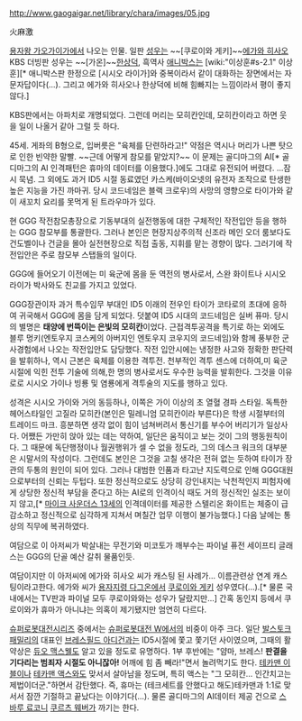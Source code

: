 http://www.gaogaigar.net/library/chara/images/05.jpg

火麻激

[[용자왕 가오가이가]]에서 나오는 인물. 일판 [[성우]]는 ~~[쿠로이와 게키]~~[[에가와 히사오]] KBS 더빙판 성우는 ~~[가온]~~[[한상덕]], 흑역사 [[애니박스]]는 [wiki:"이상훈#s-2.1" 이상훈][* 애니박스판 한정으로 [시시오 라이가]와 중복이라서 같이 대화하는 장면에서는 자문자답이다(...). 그리고 에가와 히사오나 한상덕에 비해 힘빠지는 느낌이라서 평이 좋지 않다.]

KBS판에서는 아파치로 개명되었다. 그런데 머리는 모히칸인데, 모히칸이라고 하면 웃을 일이 나올거 같아 그럴 듯 하다.

45세. 게좌의 B형으로, 입버릇은 "육체를 단련하라고!" 약점은 역시나 머리가 나쁜 탓으로 인한 빈약한 말빨. ~~근데 어떻게 참모를 맡았지?~~ 이 문제는 골디마그의 AI[* 골디마그의 AI 인격패턴은 휴마의 데이터를 이용했다.]에도 그대로 유전되어 버렸다. ...잠시 묵념. 그 외에도 과거 ID5 시절 동료였던 카스케(바이오넷의 유전자 조작으로 탄생한 높은 지능을 가진 까마귀. 당시 코드네임은 블랙 크로우)의 사망의 영향으로 타이가와 같이 새꼬치 요리를 못먹게 된 트라우마가 있다.

현 GGG 작전참모총장으로 기동부대의 실전행동에 대한 구체적인 작전입안 등을 행하는 GGG 참모부를 통괄한다. 그러나 본인은 현장지상주의적 신조라 메인 오더 룸보다도 건도벨이나 건글을 몰아 실전현장으로 직접 출동, 지휘를 맡는 경향이 많다. 그러기에 작전입안은 주로 참모부 스탭들의 일이다.

GGG에 들어오기 이전에는 미 육군에 몸을 둔 역전의 병사로서, 스완 화이트나 시시오 라이가 박사와도 친교를 가지고 있었다.

GGG장관이자 과거 특수임무 부대인 ID5 이래의 전우인 타이가 코타로의 초대에 응하여 귀국해서 GGG에 몸을 담게 되었다. 덧붙여 ID5 시대의 코드네임은 실버 퓨마. 당시의 별명은 '''태양에 번뜩이는 은빛의 모히칸'''이었다. 근접격투공격을 특기로 하는 외에도 블루 멍키(엔토우지 코스케의 아버지인 엔토우지 코우지의 코드네임)와 함께 풍부한 군사경험에서 나오는 작전입안도 담당했다. 작전 입안시에는 냉정한 사고와 정확한 판단력을 발휘하나, 역시 근본은 육체를 이용한 격투전. 천부적인 격투 센스에 더하여,미 육군 시절에 익힌 전투 기술에 의해,한 명의 병사로서도 우수한 능력을 발휘한다. 그것을 이유로로 시시오 가이나 빙룡 및 염룡에게 격투술의 지도를 행하고 있다.

성격은 시시오 가이와 거의 동등하나, 이쪽은 가이 이상의 초 열혈 경파 스타일. 독특한 헤어스타일인 고질라 모히칸(본인은 밀레니엄 모히칸이라 부른다)은 학생 시절부터의 트레이드 마크. 흥분하면 생각 없이 힘이 넘쳐버려서 통신기를 부수어 버리기가 일상사다. 어쨌든 가만히 앉아 있는 데는 약하여, 일단은 움직이고 보는 것이 그의 행동원칙이다. 그 때문에 독단행정이나 월권행위가 셀 수 없을 정도라, 그의 데스크 워크의 대부분은 시말서의 작성이다. 그런데도 본인은 그것을 고칠 생각은 전혀 없는 듯하여 타이가 장관의 두통의 원인이 되어 있다. 그러나 대범한 인품과 타고난 지도력으로 인해 GGG대원으로부터의 신뢰는 두텁다. 또한 정신적으로도 상당히 강인내지는 낙천적인지 피험자에게 상당한 정신적 부담을 준다고 하는 AI로의 인격이식 때도 거의 정신적인 실조는 보이지 않고,[* [[마이크 사운더스 13세]]의 인격데이터를 제공한 스텔리온 화이트는 체중이 급감소하고 정신적으로 심각하게 지쳐서 며칠간 업무 이행이 불가능했다.] 다음 날에는 통상의 직무에 복귀하였다.

여담으로 이 아저씨가 박살내는 무전기와 미코토가 깨부수는 파이널 퓨전 세이프티 글래스는 GGG의 단골 예산 갈취 물품인듯.

여담이지만 이 아저씨에 에가와 히사오 씨가 캐스팅 된 사례가... 이름관련상 연계 캐스팅이라고한다. 에가와 씨가 [[용자지령 다그온]]에서 [[쿠로이와 게키]] 성우였다(...).[* 물론 국내에서는 TV판과 파이널 모두 쿠로이와와는 성우가 달랐지만...] 간혹 동인지 등에서 쿠로이와가 휴마가 아니냐는 의혹이 제기됐지만 엄연히 다르다.

[[슈퍼로봇대전]]시리즈 중에서는 [[슈퍼로봇대전 W]]에서의 비중이 아주 크다. 일단 [[발스토크 패밀리]]의 대표인 [[브레스필드 아디건]]과는 ID5시절에 쫓고 쫓기던 사이였으며, 그때의 활약상은 [[듀오 맥스웰]]도 알고 있을 정도로 유명하다. 1부 후반에는 "얌마, 브레스! '''판결을 기다리는 범죄자 시절도 아니잖아!''' 어깨에 힘 좀 빼라!"면서 놀려먹기도 한다. [[테카맨 이블]]이나 [[테카맨 액스]]와도 맞서서 살아남을 정도며, 특히 액스는 "그 모히칸... 인간치고는 제법이더군."하면서 감탄했다. 즉, 휴마는 (테크세트를 안했다고 해도)테카맨과 1:1로 맞서서 잠깐 기절하고 끝났다는 이야기다(...). 물론 골디마그의 AI데이터 제공 건으로 [[스바루 료코]]니 [[쿠르츠 웨버]]가 까기는 한다.
